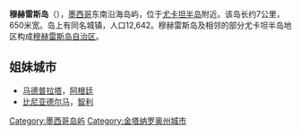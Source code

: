 {{noteTA
|T=zh-cn:穆赫雷斯岛; zh-tw:女人島;
|1=zh-cn:穆赫雷斯岛; zh-tw:女人島;
|2=zh-cn:尤卡坦; zh-tw:猶加敦; 
}}
{{Infobox islands
| name             = 女人島<br/>Isla Mujeres
| etymology        = 
| image_name       = Birds eye view of Isla Mujeres (4257542920).jpg
| image_size       = 250px
| image_caption    = 女人島南部的鳥瞰圖
| image_alt        = 
| map              = 
| map_alt          = 
| map_width        = 
| map_caption      = [[墨西哥|墨西哥]][[金塔納羅奧州|金塔納羅奧州]]女人島地圖
| location         = 
| coordinates      = {{coord|21|14|N|86|44|W|display=inline,title}}
| pop              = 
| archipelago      = 
| waterbody        = [[墨西哥灣|墨西哥灣]]、[[加勒比海|加勒比海]]
| area_km2         = 
| area_footnotes   = 
| rank             = 
| length_km        = 7
| length_footnotes = 
| width_km         = 0.65
| width_footnotes  =
| coastline_km     = 
| coastline_footnotes = 
| elevation_m      = 
| elevation_footnotes = 
| highest_mount    = <!--name-->
| Country_heading  = 
| country          = 墨西哥
| country_admin_divisions_title     = 州
| country_admin_divisions           = [[金塔納羅奧州|金塔納羅奧州]]
| country_admin_divisions_title_1   = 市鎮
| country_admin_divisions_1         = [[穆赫雷斯岛_(墨西哥自治区)|穆赫雷斯岛]]
| population       = 12,642
| population_as_of = 2010
| population_footnotes = 
| population_rank = 
| population_rank_max = 
| density_km2      = 
}}

'''穆赫雷斯岛'''（{{IPA-es|'izla mu'xeɾes}}），[[墨西哥|墨西哥]]东南沿海岛屿，位于[[尤卡坦半岛|尤卡坦半岛]]附近。该岛长约7公里，650米宽。岛上有同名城镇，人口12,642。穆赫雷斯岛及相邻的部分尤卡坦半岛地区构成[[穆赫雷斯岛_(墨西哥自治区)|穆赫雷斯岛自治区]]。

== 姐妹城市 ==
*[[马德普拉塔|马德普拉塔]]，[[阿根廷|阿根廷]]
*[[比尼亚德尔马|比尼亚德尔马]]，[[智利|智利]]

[[Category:墨西哥岛屿|Category:墨西哥岛屿]]
[[Category:金塔纳罗奥州城市|Category:金塔纳罗奥州城市]]
